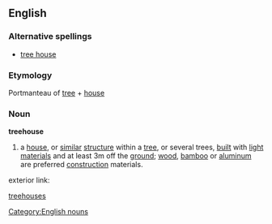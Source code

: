 {{wikipedia}}
==English==
===Alternative spellings===
* [[tree house]]
===Etymology===
Portmanteau of {{E.}} [[tree]] + [[house]]
===Noun===
[[Category:English nouns]]
'''treehouse'''
#a [[house]], or [[similar]] [[structure]] within a [[tree]], or several trees, [[built]] with [[light]] [[material]]s and at least 3m off the [[ground]]; [[wood]], [[bamboo]] or [[aluminum]] are preferred [[construction]] materials.

exterior link:

[http://www.geocities.com/themonkofthetrueschool/treehouses.html treehouses]